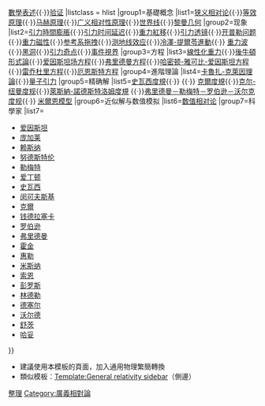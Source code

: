 {{Navbox
|name = 廣義相對論
|title = [[廣義相對論]]
|state=autocollapse
|image =
|above = [[廣義相對論入門|入門]]{{·}}[[廣義相對論中的數學|數學表述]]{{·}}[[广义相对论的实验验证|验证]]
|listclass = hlist
|group1=基礎概念
|list1=[[狭义相对论]]{{·}}[[等效原理]]{{·}}[[马赫原理]]{{·}}[[相对性原理|广义相对性原理]]{{·}}[[世界线]]{{·}}[[黎曼几何]]
|group2=现象
|list2=[[引力時間膨脹]]{{·}}[[引力时间延迟效应|引力时间延迟]]{{·}}[[重力紅移]]{{·}}[[引力透镜]]{{·}}[[广义相对论中的开普勒问题|开普勒问题]]{{·}}[[重力電磁性|重力磁性]]{{·}}[[参考系拖拽]]{{·}}[[测地线效应]]{{·}}[[冷澤-提爾苓進動]]{{·}} [[重力波 (相對論)|重力波]]{{·}}[[黑洞]]{{·}}[[引力奇点]]{{·}}[[事件視界]]
|group3=方程
|list3=[[線性化重力]]{{·}}[[後牛頓形式論]]{{·}}[[爱因斯坦场方程]]{{·}}[[弗里德曼方程]]{{·}}[[哈密顿-雅可比-爱因斯坦方程]]{{·}}[[雷乔杜里方程]]{{·}}[[厄恩斯特方程]]
|group4=進階理論
|list4=[[卡魯扎-克萊因理論]]{{·}}[[量子引力]]
|group5=精确解
|list5=[[史瓦西度規]]{{·}} {{link-en|卡斯納度規|Kasner metric}}{{·}} [[克爾度規]]{{·}}[[克尔-纽曼度规]]{{·}}[[萊斯納-諾德斯特洛姆度規]] {{·}}[[弗里德曼－勒梅特－罗伯逊－沃尔克度规]]{{·}} [[米爾恩模型]]
|group6=近似解与数值模拟
|list6=[[数值相对论]]
|group7=科學家
|list7=
* [[阿尔伯特·爱因斯坦|爱因斯坦]]
* [[儒勒·昂利·庞加莱|庞加莱]]
* [[汉斯·赖斯纳|赖斯纳]]
* [[贡纳尔·努德斯特伦|努德斯特伦]]
* [[乔治·勒梅特|勒梅特]]
* [[亚瑟·爱丁顿|爱丁顿]]
* [[卡爾·史瓦西|史瓦西]]
* [[赫尔曼·闵可夫斯基|闵可夫斯基]]
* [[羅伊·克爾|克爾]] 
* [[钱德拉塞卡]] 
* [[霍华德·P·罗伯逊|罗伯逊]]
* [[亚力山大·弗里德曼|弗里德曼]]
* [[史蒂芬·霍金|霍金]]
* [[約翰·惠勒|惠勒]]
* [[查尔斯·W·米斯纳|米斯纳]]
* [[基普·索恩|索恩]]
* [[罗杰·彭罗斯|彭罗斯]]
* [[沃夫岡·潤德勒|林德勒]]
* [[斯坦利·德塞尔|德塞尔]]
* [[罗伯特·沃尔德|沃尔德]]
* [[伯纳德·舒茨|舒茨]]
* [[詹姆斯·哈妥|哈妥]]
}}<noinclude>
*建議使用本模板的頁面，加入{{tl|NoteTA|<nowiki>G1=物理學</nowiki>}}通用物理繁簡轉換
*類似模板：[[Template:General relativity sidebar]]（側邊）

[[Category:物理学分支导航模板|整理]]
[[Category:廣義相對論]]
</noinclude>